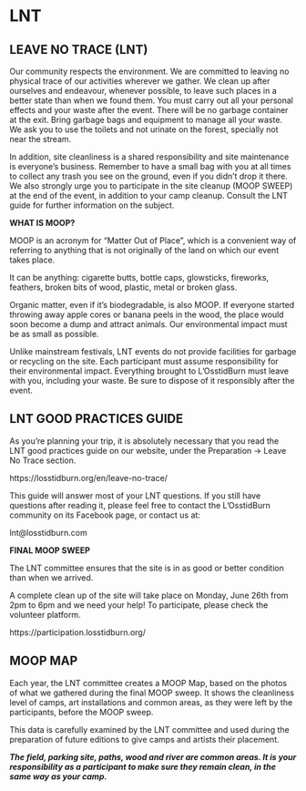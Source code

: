 # LNT  {-}


<h2><span> LEAVE NO TRACE (LNT) </span></h2> 


Our community respects the environment. We are committed to leaving no physical trace of our activities wherever we gather. We clean up after ourselves and endeavour, whenever possible, to leave such places in a better state than when we found them. You must carry out all your personal effects and your waste after the event. There will be no garbage container at the exit. Bring garbage bags and equipment to manage all your waste. We ask you to use the toilets and not urinate on the forest, specially not near the stream. 

In addition, site cleanliness is a shared responsibility and site maintenance is everyone’s business. Remember to have a small bag with you at all times to collect any trash you see on the ground, even if you didn’t drop it there. We also strongly urge you to participate in the site cleanup (MOOP SWEEP) at the end of the event, in addition to your camp cleanup. Consult the LNT guide for further information on the subject.



**WHAT IS MOOP?**

MOOP is an acronym for “Matter Out of Place”, which is a convenient way of referring to anything that is not originally of the land on which our event takes place.

It can be anything: cigarette butts, bottle caps, glowsticks, fireworks, feathers, broken bits of wood, plastic, metal or broken glass.

Organic matter, even if it’s biodegradable, is also MOOP. If everyone started throwing away apple cores or banana peels in the wood, the place would soon become a dump and attract animals. Our environmental impact must be as small as possible.

Unlike mainstream festivals, LNT events do not provide facilities for garbage or recycling on the site. Each participant must assume responsibility for their environmental impact. Everything brought to L’OsstidBurn must leave with you, including your waste. Be sure to dispose of it responsibly after the event.


<h2><span>LNT GOOD PRACTICES GUIDE</span></h2>

As you're planning your trip, it is absolutely necessary that you read the LNT good practices guide on our website, under the Preparation -> Leave No Trace section.

https://losstidburn.org/en/leave-no-trace/

This guide will answer most of your LNT questions. If you still have questions after reading it, please feel free to contact the L'OsstidBurn community on its Facebook page, or contact us at: 

lnt@losstidburn.com

**FINAL MOOP SWEEP**

The LNT committee ensures that the site is in as good or better condition than when we arrived.

A complete clean up of the site will take place on Monday, June 26th from 2pm to 6pm and we need your help! To participate, please check the volunteer platform.

https://participation.losstidburn.org/

<h2><span>MOOP MAP</span></h2>

Each year, the LNT committee creates a MOOP Map, based on the photos of what we gathered during the final MOOP sweep. It shows the cleanliness level of camps, art installations and common areas, as they were left by the participants, before the MOOP sweep.

This data is carefully examined by the LNT committee and used during the preparation of future editions to give camps and artists their placement.

**_The field, parking site, paths, wood and river are common areas. It is your responsibility as a participant to make sure they remain clean, in the same way as your camp._**

